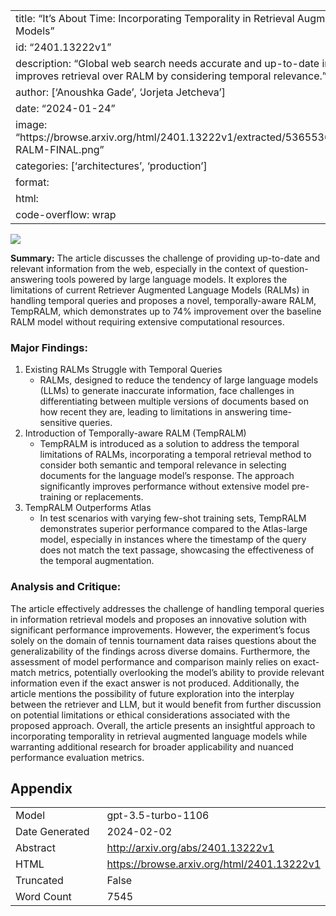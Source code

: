 
---
title: "It's About Time: Incorporating Temporality in Retrieval Augmented Language Models"
id: "2401.13222v1"
description: "Global web search needs accurate and up-to-date info. TempRALM improves retrieval over RALM by considering temporal relevance."
author: ['Anoushka Gade', 'Jorjeta Jetcheva']
date: "2024-01-24"
image: "https://browse.arxiv.org/html/2401.13222v1/extracted/5365536/images/Temp-RALM-FINAL.png"
categories: ['architectures', 'production']
format:
  html:
    code-overflow: wrap
---

![](https://browse.arxiv.org/html/2401.13222v1/extracted/5365536/images/Temp-RALM-FINAL.png)

**Summary:**
The article discusses the challenge of providing up-to-date and relevant information from the web, especially in the context of question-answering tools powered by large language models. It explores the limitations of current Retriever Augmented Language Models (RALMs) in handling temporal queries and proposes a novel, temporally-aware RALM, TempRALM, which demonstrates up to 74% improvement over the baseline RALM model without requiring extensive computational resources.

### Major Findings:
1. Existing RALMs Struggle with Temporal Queries
   - RALMs, designed to reduce the tendency of large language models (LLMs) to generate inaccurate information, face challenges in differentiating between multiple versions of documents based on how recent they are, leading to limitations in answering time-sensitive queries.

2. Introduction of Temporally-aware RALM (TempRALM)
   - TempRALM is introduced as a solution to address the temporal limitations of RALMs, incorporating a temporal retrieval method to consider both semantic and temporal relevance in selecting documents for the language model's response. The approach significantly improves performance without extensive model pre-training or replacements.

3. TempRALM Outperforms Atlas
   - In test scenarios with varying few-shot training sets, TempRALM demonstrates superior performance compared to the Atlas-large model, especially in instances where the timestamp of the query does not match the text passage, showcasing the effectiveness of the temporal augmentation.

### Analysis and Critique:
The article effectively addresses the challenge of handling temporal queries in information retrieval models and proposes an innovative solution with significant performance improvements. However, the experiment's focus solely on the domain of tennis tournament data raises questions about the generalizability of the findings across diverse domains. Furthermore, the assessment of model performance and comparison mainly relies on exact-match metrics, potentially overlooking the model's ability to provide relevant information even if the exact answer is not produced. Additionally, the article mentions the possibility of future exploration into the interplay between the retriever and LLM, but it would benefit from further discussion on potential limitations or ethical considerations associated with the proposed approach. Overall, the article presents an insightful approach to incorporating temporality in retrieval augmented language models while warranting additional research for broader applicability and nuanced performance evaluation metrics.

## Appendix

|          |          |
|----------|----------|
| Model     | gpt-3.5-turbo-1106       |
| Date Generated     | 2024-02-02       |
| Abstract | [http://arxiv.org/abs/2401.13222v1](http://arxiv.org/abs/2401.13222v1)        |
| HTML     | [https://browse.arxiv.org/html/2401.13222v1](https://browse.arxiv.org/html/2401.13222v1)       |
| Truncated       | False       |
| Word Count       | 7545       |
